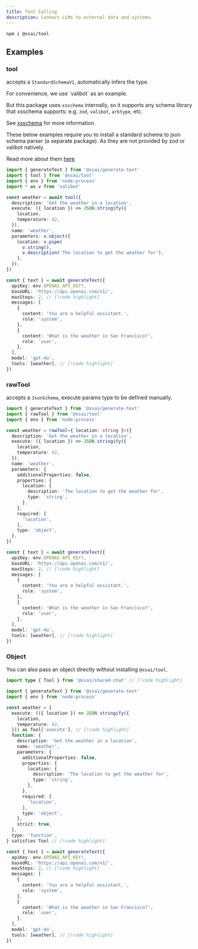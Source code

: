 ```yaml
---
title: Tool Calling
description: Connect LLMs to external data and systems.
---
```



<PkgSizeBadge pkg="@xsai/tool" />

```package-install
npm i @xsai/tool
```

## Examples

### tool

accepts a `StandardSchemaV1`, automatically infers the type.

<Callout>
  For convenience, we use `valibot` as an example.

  But this package uses `xsschema` internally, so it supports any schema library that xsschema supports: e.g. `zod`, `valibot`, `arktype`, etc.

  See [xsschema](../packages-top/xsschema) for more information.
</Callout>

<Callout>
  These below examples require you to install a standard schema to json schema parser (a separate package). As they are not provided by zod or valibot natively.

  Read more about them [here](../packages-top/xsschema#coverage)
</Callout>

```ts twoslash
import { generateText } from '@xsai/generate-text'
import { tool } from '@xsai/tool'
import { env } from 'node:process'
import * as v from 'valibot'

const weather = await tool({
  description: 'Get the weather in a location',
  execute: ({ location }) => JSON.stringify({
    location,
    temperature: 42,
  }),
  name: 'weather',
  parameters: v.object({
    location: v.pipe(
      v.string(),
      v.description('The location to get the weather for'),
    ),
  }),
})

const { text } = await generateText({
  apiKey: env.OPENAI_API_KEY!,
  baseURL: 'https://api.openai.com/v1/',
  maxSteps: 2, // [!code highlight]
  messages: [
    {
      content: 'You are a helpful assistant.',
      role: 'system',
    },
    {
      content: 'What is the weather in San Francisco?',
      role: 'user',
    },
  ],
  model: 'gpt-4o',
  tools: [weather], // [!code highlight]
})
```

### rawTool

accepts a `JsonSchema`, execute params type to be defined manually.

```ts twoslash
import { generateText } from '@xsai/generate-text'
import { rawTool } from '@xsai/tool'
import { env } from 'node:process'

const weather = rawTool<{ location: string }>({
  description: 'Get the weather in a location',
  execute: ({ location }) => JSON.stringify({
    location,
    temperature: 42,
  }),
  name: 'weather',
  parameters: {
    additionalProperties: false,
    properties: {
      location: {
        description: 'The location to get the weather for',
        type: 'string',
      },
    },
    required: [
      'location',
    ],
    type: 'object',
  },
})

const { text } = await generateText({
  apiKey: env.OPENAI_API_KEY!,
  baseURL: 'https://api.openai.com/v1/',
  maxSteps: 2, // [!code highlight]
  messages: [
    {
      content: 'You are a helpful assistant.',
      role: 'system',
    },
    {
      content: 'What is the weather in San Francisco?',
      role: 'user',
    },
  ],
  model: 'gpt-4o',
  tools: [weather], // [!code highlight]
})
```

### Object

You can also pass an object directly without installing `@xsai/tool`.

```ts twoslash
import type { Tool } from '@xsai/shared-chat' // [!code highlight]

import { generateText } from '@xsai/generate-text'
import { env } from 'node:process'

const weather = {
  execute: (({ location }) => JSON.stringify({
    location,
    temperature: 42,
  })) as Tool['execute'], // [!code highlight]
  function: {
    description: 'Get the weather in a location',
    name: 'weather',
    parameters: {
      additionalProperties: false,
      properties: {
        location: {
          description: 'The location to get the weather for',
          type: 'string',
        },
      },
      required: [
        'location',
      ],
      type: 'object',
    },
    strict: true,
  },
  type: 'function',
} satisfies Tool // [!code highlight]

const { text } = await generateText({
  apiKey: env.OPENAI_API_KEY!,
  baseURL: 'https://api.openai.com/v1/',
  maxSteps: 2, // [!code highlight]
  messages: [
    {
      content: 'You are a helpful assistant.',
      role: 'system',
    },
    {
      content: 'What is the weather in San Francisco?',
      role: 'user',
    },
  ],
  model: 'gpt-4o',
  tools: [weather], // [!code highlight]
})
```
